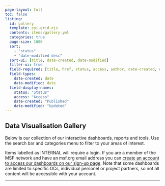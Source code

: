 ```yaml
---
page-layout: full
toc: false
listing:
  id: gallery
  template: epi-grid.ejs
  contents: items/gallery.yml
  categories: true
  page-size: 1000
  sort: 
    - "status" 
    - "date-modified desc"
  sort-ui: [title, date-created, date-modified]
  filter-ui: true
  field-required: [title, href, status, access, author, date-created, date-modified]
  field-types:
    date-created: date
    date-modified: date
  field-display-names:
    status: "Status"
    access: "Access"
    date-created: "Published"
    date-modified: "Updated"
---
```


## Data Visualisation Gallery

Below is our collection of our interactive dashboards, reports and tools. Use the search bar and categories menu to filter to your areas of interest.

Items labelled as [INTERNAL]{.tag .status-internal} will require a login. If you are a member of the MSF network and have an msf.org email address you can [create an account to access our dashboards on our sign-up page](https://reports.msf.net/signup/){target="_blank"}. Note that some dashboards are limited to specific OCs, individual personel or project partners, so not all content will be accessible with your account.

---

::: {#gallery}
:::
